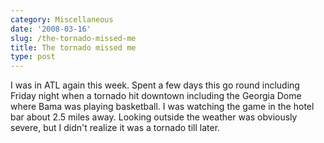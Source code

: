 ```yaml
---
category: Miscellaneous
date: '2008-03-16'
slug: /the-tornado-missed-me
title: The tornado missed me
type: post
---
```



I was in ATL again this week. Spent a few days this go round
including Friday night when a tornado hit downtown including the
Georgia Dome where Bama was playing basketball. I was watching the
game in the hotel bar about 2.5 miles away. Looking outside the
weather was obviously severe, but I didn't realize it was a tornado
till later.